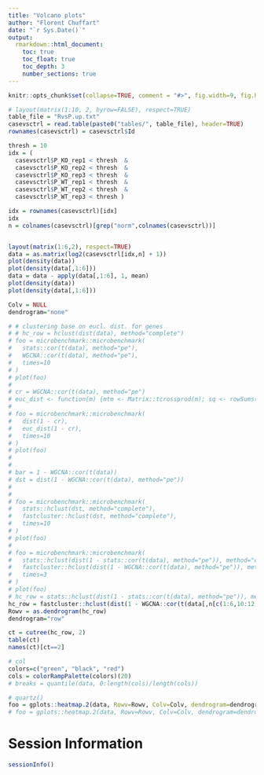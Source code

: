```yaml
---
title: "Volcano plots"
author: "Florent Chuffart"
date: "`r Sys.Date()`"
output: 
  rmarkdown::html_document:
    toc: true
    toc_float: true
    toc_depth: 3
    number_sections: true
---
```




```r
knitr::opts_chunk$set(collapse=TRUE, comment = "#>", fig.width=9, fig.height=6, eval=TRUE, echo=FALSE, results="hide")
```


```r
# layout(matrix(1:10, 2, byrow=FALSE), respect=TRUE)
table_file = "RvsP.up.txt"
casevsctrl = read.table(paste0("tables/", table_file), header=TRUE)
rownames(casevsctrl) = casevsctrl$Id

```


```r

thresh = 10
idx = (
  casevsctrl$P_KO_rep1 < thresh  & 
  casevsctrl$P_KO_rep2 < thresh  &
  casevsctrl$P_KO_rep3 < thresh  &
  casevsctrl$P_WT_rep1 < thresh  &
  casevsctrl$P_WT_rep2 < thresh  &
  casevsctrl$P_WT_rep3 < thresh )

idx = rownames(casevsctrl)[idx]
idx
n = colnames(casevsctrl)[grep("norm",colnames(casevsctrl))]


layout(matrix(1:6,2), respect=TRUE)
data = as.matrix(log2(casevsctrl[idx,n] + 1))
plot(density(data))
plot(density(data[,1:6]))
data = data - apply(data[,1:6], 1, mean)
plot(density(data))
plot(density(data[,1:6]))

Colv = NULL
dendrogram="none"      

# # clustering base on eucl. dist. for genes
# # hc_row = hclust(dist(data), method="complete")
# foo = microbenchmark::microbenchmark(
#   stats::cor(t(data), method="pe"),
#   WGCNA::cor(t(data), method="pe"),
#   times=10
# )
# plot(foo)
#
# cr = WGCNA::cor(t(data), method="pe")
# euc_dist <- function(m) {mtm <- Matrix::tcrossprod(m); sq <- rowSums(m*m);  sqrt(outer(sq,sq,"+") - 2*mtm)}
#
# foo = microbenchmark::microbenchmark(
#   dist(1 - cr),
#   euc_dist(1 - cr),
#   times=10
# )
# plot(foo)
#
#
# bar = 1 - WGCNA::cor(t(data))
# dst = dist(1 - WGCNA::cor(t(data), method="pe"))
#
#
# foo = microbenchmark::microbenchmark(
#   stats::hclust(dst, method="complete"),
#   fastcluster::hclust(dst, method="complete"),
#   times=10
# )
# plot(foo)
#
# foo = microbenchmark::microbenchmark(
#   stats::hclust(dist(1 - stats::cor(t(data), method="pe")), method="complete"),
#   fastcluster::hclust(dist(1 - WGCNA::cor(t(data), method="pe")), method="complete"),
#   times=3
# )
# plot(foo)
# hc_row = stats::hclust(dist(1 - stats::cor(t(data), method="pe")), method="complete")
hc_row = fastcluster::hclust(dist(1 - WGCNA::cor(t(data[,n[c(1:6,10:12)]]), method="pe")), method="complete")
Rowv = as.dendrogram(hc_row)
dendrogram="row"      

ct = cutree(hc_row, 2)
table(ct)
names(ct)[ct==2]

# col
colors=c("green", "black", "red")
cols = colorRampPalette(colors)(20)
# breaks = quantile(data, 0:length(cols)/length(cols))

# quartz()
foo = gplots::heatmap.2(data, Rowv=Rowv, Colv=Colv, dendrogram=dendrogram, trace="none", col=cols, main=paste0("Expression (", nrow(data), " genes x ", ncol(data), " samples)"), mar=c(10,5), useRaster=TRUE)
# foo = gplots::heatmap.2(data, Rowv=Rowv, Colv=Colv, dendrogram=dendrogram, trace="none", col=cols, main=paste0("Expression (", nrow(data), " genes x ", ncol(data), " samples)"), mar=c(10,5), useRaster=TRUE, breaks=breaks)

```


# Session Information

```r
sessionInfo()
```



